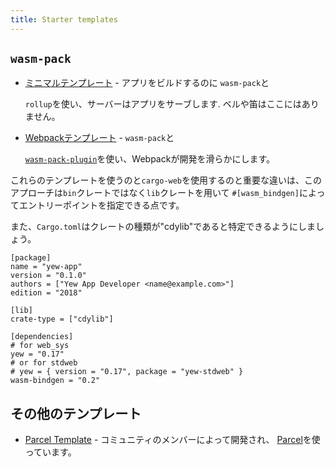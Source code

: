 ```yaml
---
title: Starter templates
---
```


## `wasm-pack`

* [ミニマルテンプレート](https://github.com/yewstack/yew-wasm-pack-minimal) - アプリをビルドするのに `wasm-pack`と

  `rollup`を使い、サーバーはアプリをサーブします. ベルや笛はここにはありません。

* [Webpackテンプレート](https://github.com/yewstack/yew-wasm-pack-template) - `wasm-pack`と

  [`wasm-pack-plugin`](https://github.com/wasm-tool/wasm-pack-plugin)を使い、Webpackが開発を滑らかにします。

これらのテンプレートを使うのと`cargo-web`を使用するのと重要な違いは、このアプローチは`bin`クレートではなく`lib`クレートを用いて
`#[wasm_bindgen]`によってエントリーポイントを指定できる点です。

また、`Cargo.toml`はクレートの種類が"cdylib"であると特定できるようにしましょう。

```text title="Cargo.toml"
[package]
name = "yew-app"
version = "0.1.0"
authors = ["Yew App Developer <name@example.com>"]
edition = "2018"

[lib]
crate-type = ["cdylib"]

[dependencies]
# for web_sys
yew = "0.17"
# or for stdweb
# yew = { version = "0.17", package = "yew-stdweb" }
wasm-bindgen = "0.2"
```

## その他のテンプレート

* [Parcel Template](https://github.com/spielrs/yew-parcel-template) - コミュニティのメンバーによって開発され、
[Parcel](https://parceljs.org/)を使っています。

